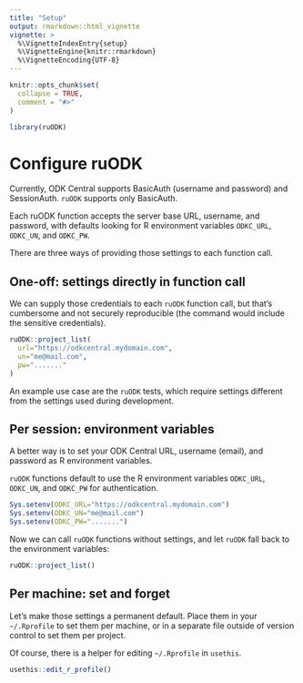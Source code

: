 ```yaml
---
title: "Setup"
output: rmarkdown::html_vignette
vignette: >
  %\VignetteIndexEntry{setup}
  %\VignetteEngine{knitr::rmarkdown}
  %\VignetteEncoding{UTF-8}  
---
```


```r
knitr::opts_chunk$set(
  collapse = TRUE,
  comment = "#>"
)
```

```r
library(ruODK)
```

# Configure ruODK
Currently, ODK Central supports BasicAuth (username and password) and 
SessionAuth. `ruODK` supports only BasicAuth.

Each ruODK function accepts the server base URL, username, and password, with
defaults looking for R environment variables `ODKC_URL`, `ODKC_UN`, and `ODKC_PW`.

There are three ways of providing those settings to each function call.

## One-off: settings directly in function call

We can supply those credentials to each `ruODK` function call, but that's
cumbersome and not securely reproducible (the command would include the 
sensitive  credentials).

```r
ruODK::project_list(
  url="https://odkcentral.mydomain.com", 
  un="me@mail.com", 
  pw="......."
)
```


An example use case are the `ruODK` tests, which require settings different from
the settings used during development.

## Per session: environment variables

A better way is to set your ODK Central URL, username (email), and password as 
R environment variables.

`ruODK` functions default to use the R environment variables 
`ODKC_URL`, `ODKC_UN`, and `ODKC_PW` for authentication.
  
```r
Sys.setenv(ODKC_URL="https://odkcentral.mydomain.com")
Sys.setenv(ODKC_UN="me@mail.com")
Sys.setenv(ODKC_PW=".......")
```

Now we can call `ruODK` functions without settings, and let `ruODK` fall back
to the environment variables:

```r
ruODK::project_list()
```


## Per machine: set and forget
Let's make those settings a permanent default.
Place them in your `~/.Rprofile` to set them per machine,
or in a separate file outside of version control to set them per project.

Of course, there is a helper for editing `~/.Rprofile` in `usethis`.

```r
usethis::edit_r_profile()
```
